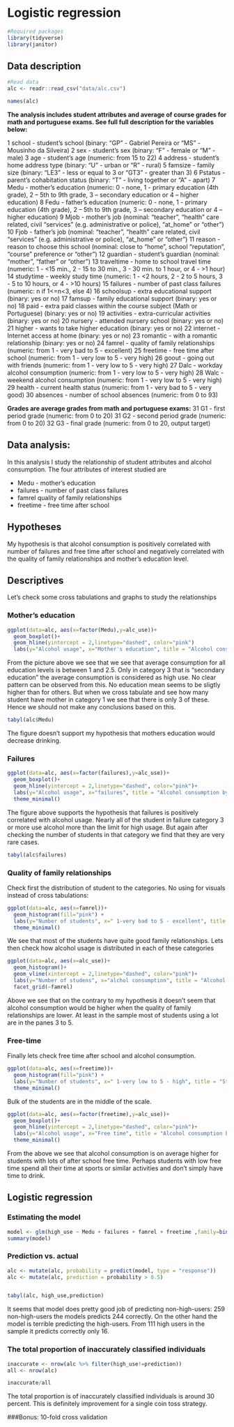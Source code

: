 # Logistic regression


```r
#Required packages
library(tidyverse)
library(janitor)

```

## Data description

```r

#Read data
alc <- readr::read_csv("data/alc.csv")

names(alc)
```
**The analysis includes student attributes and average of course grades for math and portuguese exams. See full full description for the variables below:** 

1 school - student's school (binary: "GP" - Gabriel Pereira or "MS" - Mousinho da Silveira)
2 sex - student's sex (binary: "F" - female or "M" - male)
3 age - student's age (numeric: from 15 to 22)
4 address - student's home address type (binary: "U" - urban or "R" - rural)
5 famsize - family size (binary: "LE3" - less or equal to 3 or "GT3" - greater than 3)
6 Pstatus - parent's cohabitation status (binary: "T" - living together or "A" - apart)
7 Medu - mother's education (numeric: 0 - none,  1 - primary education (4th grade), 2 – 5th to 9th grade, 3 – secondary education or 4 – higher education)
8 Fedu - father's education (numeric: 0 - none,  1 - primary education (4th grade), 2 – 5th to 9th grade, 3 – secondary education or 4 – higher education)
9 Mjob - mother's job (nominal: "teacher", "health" care related, civil "services" (e.g. administrative or police), "at_home" or "other")
10 Fjob - father's job (nominal: "teacher", "health" care related, civil "services" (e.g. administrative or police), "at_home" or "other")
11 reason - reason to choose this school (nominal: close to "home", school "reputation", "course" preference or "other")
12 guardian - student's guardian (nominal: "mother", "father" or "other")
13 traveltime - home to school travel time (numeric: 1 - <15 min., 2 - 15 to 30 min., 3 - 30 min. to 1 hour, or 4 - >1 hour)
14 studytime - weekly study time (numeric: 1 - <2 hours, 2 - 2 to 5 hours, 3 - 5 to 10 hours, or 4 - >10 hours)
15 failures - number of past class failures (numeric: n if 1<=n<3, else 4)
16 schoolsup - extra educational support (binary: yes or no)
17 famsup - family educational support (binary: yes or no)
18 paid - extra paid classes within the course subject (Math or Portuguese) (binary: yes or no)
19 activities - extra-curricular activities (binary: yes or no)
20 nursery - attended nursery school (binary: yes or no)
21 higher - wants to take higher education (binary: yes or no)
22 internet - Internet access at home (binary: yes or no)
23 romantic - with a romantic relationship (binary: yes or no)
24 famrel - quality of family relationships (numeric: from 1 - very bad to 5 - excellent)
25 freetime - free time after school (numeric: from 1 - very low to 5 - very high)
26 goout - going out with friends (numeric: from 1 - very low to 5 - very high)
27 Dalc - workday alcohol consumption (numeric: from 1 - very low to 5 - very high)
28 Walc - weekend alcohol consumption (numeric: from 1 - very low to 5 - very high)
29 health - current health status (numeric: from 1 - very bad to 5 - very good)
30 absences - number of school absences (numeric: from 0 to 93)

**Grades are average grades from math and portuguese exams:**
31 G1 - first period grade (numeric: from 0 to 20)
31 G2 - second period grade (numeric: from 0 to 20)
32 G3 - final grade (numeric: from 0 to 20, output target)

## Data analysis:

In this analysis I study the relationship of student attributes and alcohol consumption. The four attributes of interest studied are

- Medu - mother's education
- failures - number of past class failures
- famrel quality of family relationships
- freetime - free time after school

## Hypotheses
My hypothesis is that alcohol consumption is positively correlated with number of failures and free time after school and negatively correlated with the quality of family relationships and mother's education level. 

## Descriptives
Let's check some cross tabulations and graphs to study the relationships

### Mother's education
```r

ggplot(data=alc, aes(x=factor(Medu),y=alc_use))+
  geom_boxplot()+
  geom_hline(yintercept = 2,linetype="dashed", color="pink")
  labs(y="Alcohol usage", x="Mother's education", title = "Alcohol consumption by mothers education")

```
From the picture above we see that we see that average consumption for all education levels is between 1 and 2.5. Only in category 3 that is "secondary education" the average consumption is considered as high use. No clear pattern can be observed from this. No education mean seems to be sligtly higher than for others. But when we cross tabulate and see how many student have mother in category 1 we see that there is only 3 of these. Hence we should not make any conclusions based on this. 


```r
tabyl(alc$Medu)
```
The figure doesn't support my hypothesis that mothers education would decrease drinking. 


### Failures

```r
ggplot(data=alc, aes(x=factor(failures),y=alc_use))+
  geom_boxplot()+
  geom_hline(yintercept = 2,linetype="dashed", color="pink")+
  labs(y="Alcohol usage", x="failures", title = "Alcohol consumption by mothers education")+
  theme_minimal()
```

The figure above supports the hypothesis that failures is positively correlated with alcohol usage. Nearly all of the student in failure category 3 or more use alcohol more than the limit for high usage. But again after checking the number of students in that category we find that they are very rare cases. 


```r
tabyl(alc$failures)
```


### Quality of family relationships


Check first the distribution of student to the categories. No using for visuals instead of cross tabulations:

```r
ggplot(data=alc, aes(x=famrel))+
  geom_histogram(fill="pink") +
  labs(y="Number of students", x=" 1-very bad to 5 - excellent", title = "Students by quality of family relationships")+ 
  theme_minimal()
```

We see that most of the students have quite good family relationships. Lets then check how alcohol usage is distributed in each of these categories

```r
ggplot(data=alc, aes(x=alc_use))+
  geom_histogram()+
  geom_vline(xintercept = 2,linetype="dashed", color="pink")+
  labs(y="Number of studens", x="alchol consumption", title = "Alcohol consumption by mothers education")+
  facet_grid(~famrel)
```

Above we see that on the contrary to my hypothesis it doesn't seem that alcohol consumption would be higher when the quality of family relationships are lower. At least in the sample most of students using a lot are in the panes 3 to 5. 


### Free-time
Finally lets check free time after school and alcohol consumption. 

```r

ggplot(data=alc, aes(x=freetime))+
  geom_histogram(fill="pink") +
  labs(y="Number of students", x=" 1-very low to 5 - high", title = "Students by quality of family relationships")+ 
  theme_minimal()

```


Bulk of the students are in the middle of the scale.


```r
ggplot(data=alc, aes(x=factor(freetime),y=alc_use))+
  geom_boxplot()+
  geom_hline(yintercept = 2,linetype="dashed", color="pink")+
  labs(y="Alcohol usage", x="Free time", title = "Alcohol consumption by after school free time")+
  theme_minimal()
```

From the above we see that alcohol consumption is on average higher for students with lots of after school free time. Perhaps students with low free time spend all their time at sports or similar activities and don't simply have time to drink. 


## Logistic regression

### Estimating the model
```r

model <- glm(high_use ~ Medu + failures + famrel + freetime ,family=binomial(link='logit'),data=alc)
summary(model)
```

### Prediction vs. actual 
```r
alc <- mutate(alc, probability = predict(model, type = "response"))
alc <- mutate(alc, prediction = probability > 0.5)


tabyl(alc, high_use,prediction)
```

It seems that model does pretty good job of predicting non-high-users: 259 non-high-users the models predicts 244 correctly. On the other hand the model is terrible predicting the high-users. From 111 high users in the sample it predicts correctly only 16. 

### The total proportion of inaccurately classified individuals

```r
inaccurate <- nrow(alc %>% filter(high_use!=prediction))
all <- nrow(alc)

inaccurate/all
```
The total proportion is of inaccurately classified individuals is around 30 percent. This is definitely improvement for a single coin toss strategy. 

###Bonus: 10-fold cross validation



